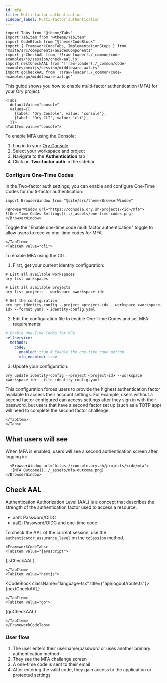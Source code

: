```yaml
---
id: mfa
title: Multi-factor authentication
sidebar_label: Multi-factor authentication
---
```


```mdx-code-block
import Tabs from "@theme/Tabs"
import TabItem from "@theme/TabItem"
import CodeBlock from "@theme/CodeBlock"
import { FrameworkCodeTabs, ImplementationSteps } from '@site/src/components/GuidesComponents'
import jsCheckAAL from '!!raw-loader!./_common/code-examples/js/session/check-aal.js'
import nextCheckAAL from '!!raw-loader!./_common/code-examples/nextjs/session/middleware-aal.ts'
import goCheckAAL from '!!raw-loader!./_common/code-examples/go/middleware-aal.go'
```

This guide shows you how to enable multi-factor authentication (MFA) for your Ory project.

```mdx-code-block
<Tabs
  defaultValue="console"
  values={[
    {label: 'Ory Console', value: 'console'},
    {label: 'Ory CLI', value: 'cli'},
  ]}>
<TabItem value="console">
```

To enable MFA using the Console:

1. Log in to your [Ory Console](https://console.ory.sh/)
2. Select your workspace and project
3. Navigate to the **Authentication** tab
4. Click on **Two-factor auth** in the sidebar

### Configure One-Time Codes

In the Two-factor auth settings, you can enable and configure One-Time Codes for multi-factor authentication:

```mdx-code-block
import BrowserWindow from "@site/src/theme/BrowserWindow"

<BrowserWindow url="https://console.ory.sh/projects/<id>/mfa">
![One-Time Codes Settings](../_assets/one-time-codes.png)
</BrowserWindow>
```

Toggle the "Enable one-time code multi factor authentication" toggle to allow users to receive one-time codes for MFA.

```mdx-code-block
</TabItem>
<TabItem value="cli">
```

To enable MFA using the CLI:

1. First, get your current identity configuration:

```shell
# List all available workspaces
ory list workspaces

# List all available projects
ory list projects --workspace <workspace-id>

# Get the configuration
ory get identity-config --project <project-id> --workspace <workspace-id> --format yaml > identity-config.yaml
```

2. Edit the configuration file to enable One-Time Codes and set MFA requirements:

```yaml
# Enable One-Time Codes for MFA
selfservice:
  methods:
    code:
      enabled: true # Enable the one-time code method
      mfa_enabled: true
```

3. Update your configuration:

```shell
ory update identity-config --project <project-id> --workspace <workspace-id> --file identity-config.yaml
```

This configuration forces users to provide the highest authentication factor available to access their account settings. For
example, users without a second factor configured can access settings after they sign in with their password, but users that have
a second factor set up (such as a TOTP app) will need to complete the second factor challenge.

```mdx-code-block
</TabItem>
</Tabs>
```

## What users will see

When MFA is enabled, users will see a second authentication screen after logging in:

```mdx-code-block
  <BrowserWindow url="https://console.ory.sh/projects/<id>/mfa">
  ![MFA Outcome](../_assets/mfa-outcome.png)
</BrowserWindow>
```

## Check AAL

Authentication Authorization Level (AAL) is a concept that describes the strength of the authentication factor used to access a resource.

- aal1: Password/OIDC
- aal2: Password/OIDC and one-time code

To check the AAL of the current session, use the `authenticator_assurance_level` on the `toSession` method.

```mdx-code-block
<FrameworkCodeTabs>
<TabItem value="javascript">
```

<CodeBlock className="language-js">{jsCheckAAL}</CodeBlock>

```mdx-code-block
</TabItem>
<TabItem value="nextjs">
```

<CodeBlock className="language-tsx" title={"api/logout/route.ts"}>
  {nextCheckAAL}
</CodeBlock>

```mdx-code-block
</TabItem>
<TabItem value="go">
```

<CodeBlock className="language-go">{goCheckAAL}</CodeBlock>

```mdx-code-block
</TabItem>
</FrameworkCodeTabs>
```
### User flow

1. The user enters their username/password or uses another primary authentication method
2. They see the MFA challenge screen
3. A one-time code is sent to their email
4. After entering the valid code, they gain access to the application or protected settings

